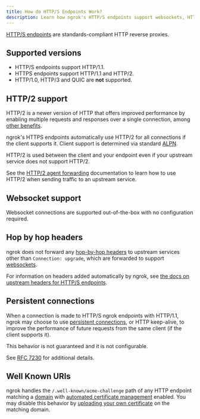 ```yaml
---
title: How do HTTP/S Endpoints Work?
description: Learn how ngrok's HTTP/S endpoints support websockets, HTTP/2, and more.
---
```


[HTTP/S endpoints](/universal-gateway/https-s) are standards-compliant HTTP reverse proxies.

## Supported versions

- HTTP/S endpoints support HTTP/1.1.
- HTTPS endpoints support HTTP/1.1 and HTTP/2.
- HTTP/1.0, HTTP/3 and QUIC are **not** supported.

## HTTP/2 support

HTTP/2 is a newer version of HTTP that offers improved performance by enabling multiple requests and responses over a single connection, among [other benefits](https://en.wikipedia.org/wiki/HTTP/2).

ngrok's HTTPS endpoints automatically use HTTP/2 for all connections if the client
supports it. Client support is determined via standard [ALPN](https://en.wikipedia.org/wiki/Application-Layer_Protocol_Negotiation).

HTTP/2 is used between the client and your endpoint even if your upstream
service does not support HTTP/2.

See the [HTTP/2 agent forwarding](/universal-gateway/agent-forwarding/#http2-forwarding) documentation to learn how to use HTTP/2 when sending traffic to an upstream service.

## Websocket support

Websocket connections are supported out-of-the-box with no configuration required.

## Hop by hop headers

ngrok does not forward any [hop-by-hop
headers](https://datatracker.ietf.org/doc/html/rfc2616#section-13.5.1) to upstream services other than `Connection: upgrade`, which are forwarded
to support [websockets](#websocket-support).

For information on headers added automatically by ngrok, see
[the docs on upstream headers for HTTP/S endpoints](/universal-gateway/http-s/#upstream-headers).

## Persistent connections

When a connection is made to HTTP/S ngrok endpoints with HTTP/1.1, ngrok may
choose to use [persistent connections](https://en.wikipedia.org/wiki/HTTP_persistent_connection), or HTTP keep-alive, to improve the
performance of future requests from the same client (if the client supports it).

This behavior is not guaranteed and it is not configurable.

See [RFC 7230](https://datatracker.ietf.org/doc/html/rfc7230#section-6.3) for
additional details.

## Well Known URIs

ngrok handles the `/.well-known/acme-challenge` path of any HTTP endpoint matching a
[domain](/universal-gateway/domains/what-are-domains) with [automated certificate management](/universal-gateway/tls-certificatesautomatic-certificate-management/)
enabled. You may disable this behavior by [uploading your own certificate](/universal-gateway/tls-certificates/custom-certificates/) on the
matching domain.
